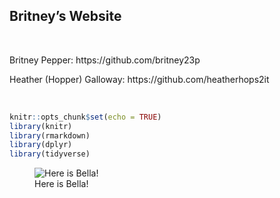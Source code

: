 ## Britney's Website

</br>

Britney Pepper: https://github.com/britney23p

Heather (Hopper) Galloway: https://github.com/heatherhops2it 

</br>

```r
knitr::opts_chunk$set(echo = TRUE)
library(knitr)
library(rmarkdown)
library(dplyr)
library(tidyverse)
```



![Here is Bella!](/Users/britneypepper/Desktop/NTRES 6100/assignment-3-bep72/IMG_8703.jpg)



